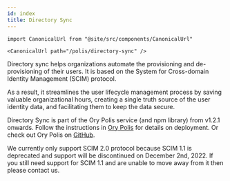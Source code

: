 ```yaml
---
id: index
title: Directory Sync
---
```


```mdx-code-block
import CanonicalUrl from "@site/src/components/CanonicalUrl"

<CanonicalUrl path="/polis/directory-sync" />
```

Directory sync helps organizations automate the provisioning and de-provisioning of their users. It is based on the System for
Cross-domain Identity Management (SCIM) protocol.

As a result, it streamlines the user lifecycle management process by saving valuable organizational hours, creating a single truth
source of the user identity data, and facilitating them to keep the data secure.

Directory Sync is part of the Ory Polis service (and npm library) from v1.2.1 onwards. Follow the instructions in
[Ory Polis](../quickstart.mdx) for details on deployment. Or check out Ory Polis on
[GitHub](https://github.com/ory/polis#directory-sync).

We currently only support SCIM 2.0 protocol because SCIM 1.1 is deprecated and support will be discontinued on December 2nd, 2022.
If you still need support for SCIM 1.1 and are unable to move away from it then please contact us.
